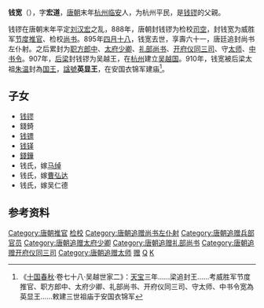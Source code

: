 {{Otheruses|other=名为钱宽的其他人物|钱德洪}}

'''钱宽'''（{{bd|835年||895年|catIdx=Q}}），字'''宏道'''，[[唐朝|唐朝]]末年[[杭州|杭州]][[臨安府|临安]]人，为杭州平民，是[[钱镠|钱镠]]的父親。

钱镠在唐朝末年平定[[刘汉宏|刘汉宏]]之乱，888年，唐朝封钱镠为检校[[司空|司空]]，封钱宽为威胜军[[节度|节度]][[推官|推官]]、检校[[尚书_(官职)|尚书]]。895年[[四月十八|四月十八]]，钱宽去世，享壽六十一，唐廷追封尚书左仆射。之后累封为[[职方|职方]][[郎中|郎中]]、[[太府|太府]][[少卿|少卿]]、[[礼部尚书|礼部尚书]]、[[开府仪同三司|开府仪同三司]]、守[[太师|太师]]、[[中书令|中书令]]。907年，[[后梁|后梁]]封钱镠为吴越王，在[[杭州|杭州]]建立[[吴越国|吴越国]]。910年，钱宽被后梁太祖[[朱温|朱温]]封為[[国王|国王]]，[[諡號|諡號]]'''英显王'''，在安国衣锦军建庙<ref>《[[十国春秋|十国春秋]]·卷七十八·吴越世家二》：[[天宝_(钱镠)|天宝]]三年……梁追封王……考威胜军节度推官、职方郎中、太府少卿、礼部尚书、开府仪同三司、守太师、中书令宽為英显王……敕建三世祖庙于安国衣锦军</ref>。

==子女==
*[[钱镠|钱镠]]
*錢錡
*[[钱镖|钱镖]]
*[[钱铎_(吴越)|钱铎]]
*[[錢鏵|錢鏵]]
*钱氏，嫁[[马绰|马绰]]
*钱氏，嫁[[曹弘达|曹弘达]]
*钱氏，嫁吴仁德

==参考资料==
{{Reflist|2}}

{{中国皇帝|父亲吴越建初王[[钱宙|钱宙]]|兒子吴越武肃王[[钱镠|钱镠]]|吴越武肃王的父親|}}
{{十國君主}}
{{唐朝官员小作品}}
[[Category:唐朝推官|Category:唐朝推官]]
[[Category:唐朝尚书|检校]]
[[Category:唐朝追赠尚书左仆射|Category:唐朝追赠尚书左仆射]]
[[Category:唐朝追赠兵部官员|Category:唐朝追赠兵部官员]]
[[Category:唐朝追赠太府少卿|Category:唐朝追赠太府少卿]]
[[Category:唐朝追赠礼部尚书|Category:唐朝追赠礼部尚书]]
[[Category:唐朝追赠开府仪同三司|Category:唐朝追赠开府仪同三司]]
[[Category:唐朝追赠太师|Category:唐朝追赠太师]]
[[Category:唐朝中书令|赠]]
[[Category:吳越追尊君主|Q]]
[[Category:吳越錢氏|K]]
